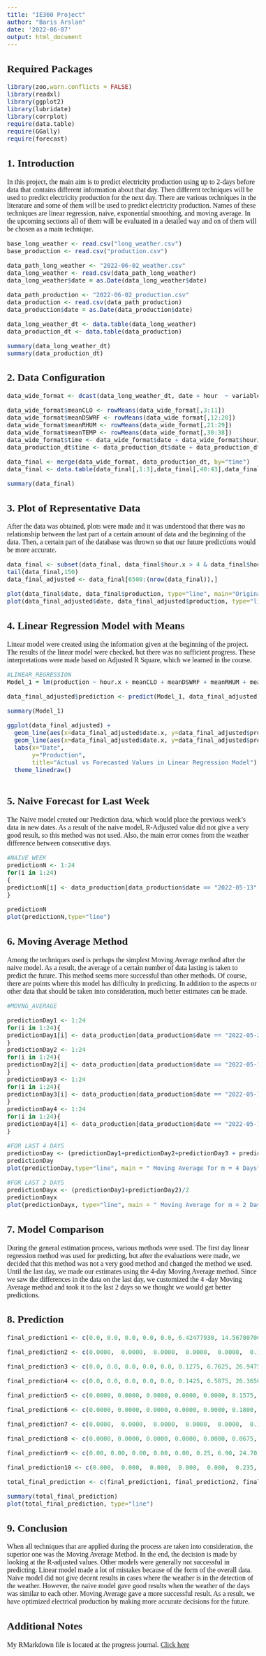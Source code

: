 ```yaml
---
title: "IE360 Project"
author: "Baris Arslan"
date: '2022-06-07'
output: html_document
---
```


<style type="text/css">
  title {
  font-style: bold}
  body{
  font-family: Times New Roman;
  font-size: 12pt;
}
</style>


## Required Packages
```r
library(zoo,warn.conflicts = FALSE)
library(readxl)
library(ggplot2)
library(lubridate)
library(corrplot)
require(data.table)
require(GGally)
require(forecast)
```


## 1. Introduction

In this project, the main aim is to predict electricity production using up to 2-days before data that contains different information about that day. Then different techniques will be used to predict electricity production for the next day. There are various techniques in the literature and some of them will be used to predict electricity production. Names of these techniques are linear regression, naive, exponential smoothing, and moving average. In the upcoming sections all of them will be evaluated in a detailed way and on of them will be chosen as a main technique.


```r
base_long_weather <- read.csv("long_weather.csv")
base_production <- read.csv("production.csv")

data_path_long_weather <- "2022-06-02_weather.csv"
data_long_weather <- read.csv(data_path_long_weather)
data_long_weather$date = as.Date(data_long_weather$date)

data_path_production <- "2022-06-02_production.csv"
data_production <- read.csv(data_path_production)
data_production$date = as.Date(data_production$date)

data_long_weather_dt <- data.table(data_long_weather)
data_production_dt <- data.table(data_production)

summary(data_long_weather_dt)
summary(data_production_dt)

```

## 2. Data Configuration

```r
data_wide_format <- dcast(data_long_weather_dt, date + hour  ~ variable + lat + lon, value.var = "value")

data_wide_format$meanCLO <- rowMeans(data_wide_format[,3:11])
data_wide_format$meanDSWRF <- rowMeans(data_wide_format[,12:20])
data_wide_format$meanRHUM <- rowMeans(data_wide_format[,21:29])
data_wide_format$meanTEMP <- rowMeans(data_wide_format[,30:38])
data_wide_format$time <- data_wide_format$date + data_wide_format$hour/24
data_production_dt$time <- data_production_dt$date + data_production_dt$hour/24

data_final <- merge(data_wide_format, data_production_dt, by="time")
data_final <- data.table(data_final[,1:3],data_final[,40:43],data_final[,46])

summary(data_final)
```

## 3. Plot of Representative Data

After the data was obtained, plots were made and it was understood that there was no relationship between the last part of a certain amount of data and the beginning of the data. Then, a certain part of the database was thrown so that our future predictions would be more accurate.


```r

data_final <- subset(data_final, data_final$hour.x > 4 & data_final$hour.x < 21)
tail(data_final,150)
data_final_adjusted <- data_final[6500:(nrow(data_final)),]

plot(data_final$date, data_final$production, type="line", main="Original Data Plot")
plot(data_final_adjusted$date, data_final_adjusted$production, type="line", main="Representative Data Plot")

```

## 4. Linear Regression Model with Means

Linear model were created using the information given at the beginning of the project. The results of the linear model were checked, but there was no sufficient progress. These interpretations were made based on Adjusted R Square, which we learned in the course.


```r
#LINEAR_REGRESSION
Model_1 = lm(production ~ hour.x + meanCLO + meanDSWRF + meanRHUM + meanTEMP, data_final_adjusted)

data_final_adjusted$prediction <- predict(Model_1, data_final_adjusted)

summary(Model_1)

ggplot(data_final_adjusted) +
  geom_line(aes(x=data_final_adjusted$date.x, y=data_final_adjusted$production,color="Actual"),size=1)+
  geom_line(aes(x=data_final_adjusted$date.x, y=data_final_adjusted$prediction,color="Forecasted"),size=1)+
  labs(x="Date",
       y="Production",
       title="Actual vs Forecasted Values in Linear Regression Model") +
  theme_linedraw()



```


## 5. Naive Forecast for Last Week

The Naive model created our Prediction data, which would place the previous week's data in new dates. As a result of the naive model, R-Adjusted value did not give a very good result, so this method was not used. Also, the main error comes from the weather difference between consecutive days.

```r
#NAIVE_WEEK
predictionN <- 1:24
for(i in 1:24)
{
predictionN[i] <- data_production[data_production$date == "2022-05-13" & data_production$hour == 0+i-1, "production"]
}

predictionN
plot(predictionN,type="line")

```




## 6. Moving Average Method 

Among the techniques used is perhaps the simplest Moving Average method after the naive model. As a result, the average of a certain number of data lasting is taken to predict the future. This method seems more successful than other methods. Of course, there are points where this model has difficulty in predicting. In addition to the aspects or other data that should be taken into consideration, much better estimates can be made.

```r
#MOVNG_AVERAGE

predictionDay1 <- 1:24
for(i in 1:24){
predictionDay1[i] <- data_production[data_production$date == "2022-05-23" & data_production$hour == 0+i-1, "production"]
}
predictionDay2 <- 1:24
for(i in 1:24){
predictionDay2[i] <- data_production[data_production$date == "2022-05-19" & data_production$hour == 0+i-1, "production"]
}
predictionDay3 <- 1:24
for(i in 1:24){
predictionDay3[i] <- data_production[data_production$date == "2022-05-18" & data_production$hour == 0+i-1, "production"]
}
predictionDay4 <- 1:24
for(i in 1:24){
predictionDay4[i] <- data_production[data_production$date == "2022-05-17" & data_production$hour == 0+i-1, "production"]
}

#FOR LAST 4 DAYS
predictionDay <- (predictionDay1+predictionDay2+predictionDay3 + predictionDay4)/4
predictionDay
plot(predictionDay,type="line", main = " Moving Average for m = 4 Days")

#FOR LAST 2 DAYS
predictionDayx <- (predictionDay1+predictionDay2)/2
predictionDayx
plot(predictionDayx, type="line", main = " Moving Average for m = 2 Days")
```


## 7. Model Comparison

During the general estimation process, various methods were used. The first day linear regression method was used for predicting, but after the evaluations were made, we decided that this method was not a very good method and changed the method we used. Until the last day, we made our estimates using the 4-day Moving Average method. Since we saw the differences in the data on the last day, we customized the 4 -day Moving Average method and took it to the last 2 days so we thought we would get better predictions.

## 8. Prediction
```r

final_prediction1 <- c(0.0, 0.0, 0.0, 0.0, 0.0, 6.42477930, 14.56780706, 14.44204279, 25.55720459, 26.61890774, 34.49155335, 35.0, 35.0, 34.71394122, 33.49154631, 31.83282020, 25.70547899, 20.71988290, 15.30168135, 9.26573033, 3.27878889, 0.0, 0.0, 0.0)

final_prediction2 <- c(0.0000,  0.0000,  0.0000,  0.0000,  0.0000,  0.1275, 6.7625, 26.9475, 34.9950, 34.9950, 35.0000, 34.4300, 34.2550, 29.2750, 30.4675, 28.6325, 29.5050, 15.6300,  6.8050,  0.9650,  0.0000)

final_prediction3 <- c(0.0, 0.0, 0.0, 0.0, 0.0, 0.1275, 6.7625, 26.9475, 34.9950, 34.9950, 35.0000, 34.4300, 34.2550, 29.2750, 30.4675, 28.6325, 29.5050, 15.6300, 6.8050, 0.9650, 0.0, 0.0, 0.0, 0.0)

final_prediction4 <- c(0.0, 0.0, 0.0, 0.0, 0.0, 0.1425, 6.5875, 26.3650, 34.9925, 34.9950, 34.9900, 34.4300, 34.2550, 29.0125, 29.3175, 23.6600, 24.2050, 14.2500, 6.4650, 1.0450, 0.0, 0.0, 0.0, 0.0) 

final_prediction5 <- c(0.0000, 0.0000, 0.0000, 0.0000, 0.0000, 0.1575, 6.7875, 26.3375, 34.9950, 34.9975, 34.9900, 34.4300, 34.5400, 30.8825, 29.9650, 23.6550, 23.6850, 19.3350, 8.6325, 1.2550, 0.0000, 0.0000, 0.0000, 0.0000)

final_prediction6 <- c(0.0000, 0.0000, 0.0000, 0.0000, 0.0000, 0.1800, 6.9600, 26.0775, 34.9950, 34.9975, 34.9900, 35.0000, 34.9675, 34.6550, 33.4000, 28.1500, 19.6450, 15.2300, 7.4450, 1.1925, 0.0000, 0.0000, 0.0000, 0.0000)

final_prediction7 <- c(0.0000,  0.0000,  0.0000,  0.0000,  0.0000,  0.1800, 6.9125, 25.8425, 34.9975, 35.0000, 34.9900, 35.0000, 35.0000, 34.7375, 33.8500, 28.4425, 18.6125, 17.1575,  7.5925,  1.1875,  0.0000,  0.0000,  0.0000,  0.0000)

final_prediction8 <- c(0.0000, 0.0000, 0.0000, 0.0000, 0.0000, 0.0675, 4.0900, 18.7250, 29.0800, 27.7125, 27.7675, 30.7725, 28.6975, 27.9825, 23.8825, 19.5575, 20.6675, 14.2975, 5.7550, 0.8725, 0.0000,  0.0000,  0.0000,  0.0000)

final_prediction9 <- c(0.00, 0.00, 0.00, 0.00, 0.00, 0.25, 6.90, 24.70, 35.00, 34.96, 36.60, 38.49, 38.12, 37.86, 37.95, 37.92, 37.22, 24.94, 10.01, 0.00, 0.00, 0.00, 0.00, 0.00)

final_prediction10 <- c(0.000,  0.000,  0.000,  0.000,  0.000,  0.235,  6.915, 25.150, 37.000, 37.115, 37.720, 38.535, 38.040, 37.910, 37.905, 37.925, 37.430, 25.855, 10.170, 0.740,  0.000,  0.000,  0.000,  0.000)

total_final_prediction <- c(final_prediction1, final_prediction2, final_prediction3, final_prediction4, final_prediction5, final_prediction6, final_prediction7, final_prediction8, final_prediction9, final_prediction10)

summary(total_final_prediction)
plot(total_final_prediction, type="line")


```

## 9. Conclusion

When all techniques that are applied during the process are taken into consideration, the superior one was the Moving Average Method. In the end, the decision is made by looking at the R-adjusted values. Other models were generally not successful in predicting. Linear model made a lot of mistakes because of the form of the overall data. Naive model did not give decent results in cases where the weather is in the detection of the weather. However, the naive model gave good results when the weather of the days was similar to each other. Moving Average gave a more successful result. As a result, we have optimized electrical production by making more accurate decisions for the future.


## Additional Notes
My RMarkdown file is located at the progress journal. [Click here](https://bu-ie-360.github.io/spring22-BarisArslan/PROJECT - Solar Power Forecasting/Project_Baris_Arslan.Rmd)



